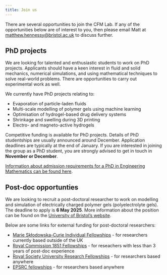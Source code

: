 ```yaml
---
title: Join us
---
```


There are several opportunities to join the CFM Lab.  If any of the
opportunities below are of interest to you, then please email Matt at
 [matthew.hennessy@bristol.ac.uk](mailto:matthew.hennessy@bristol.ac.uk)
 to discuss further.

## PhD projects

We are looking for talented and enthusiastic students to work on PhD projects.
Applicants should have a keen interest in fluid and solid mechanics, numerical
simulations, and using mathematical techniques to solve real-world problems.
There are opportunities to carry out experimental work as well.

We currently have PhD projects relating to:

* Evaporation of particle-laden fluids
* Multi-scale modelling of polymer gels using machine learning
* Optimisation of hydrogel-based drug delivery systems
* Shrinkage and swelling during 3D printing
* Electro- and magneto-active hydrogels


Competitive funding is available for PhD projects. 
Details of PhD studentships are usually announced around December.
Application deadlines are typically at the end of January.  If you are interested in joining the group as a PhD student, you are strongly advised to get in touch in **November or December**.

[Information about admission requirements for a PhD in Engineering Mathematics can be found here](https://www.bristol.ac.uk/study/postgraduate/research/engineering-mathematics).  


## Post-doc opportunties

<!-- The CFM Lab does not currently have funding for post-doctoral researchers.  Please check again as vacancies will be posted here. -->

We are looking to recruit a post-doctoral researcher to work on modelling and simulation of electrically charged polymer gels (polyelectrolyte gels).  The deadline to apply is
**6 May 2025**.  More information about the position can be
found on the [University of Bristol's website](https://www.bristol.ac.uk/jobs/find/details/?jobId=374862&jobTitle=Research%20Associate%2FSenior%20Research%20Associate%20in%20Multi-scale%20Modelling%20of%20Polymer%20Gels).

Below are some links for external funding for post-doctoral researchers:

* [Marie Skłodowska-Curie Individual Fellowships](https://ec.europa.eu/research/mariecurieactions/actions/postdoctoral-fellowships) - for researchers currently based outside of the UK
* [Royal Commission 1851 Fellowships](https://royalcommission1851.org/fellowships/research-fellowships) - for reseachers with less than 3 years of post-doc experience
* [Royal Society University Research Fellowships](https://royalsociety.org/grants-schemes-awards/grants/university-research/) - for researchers based anywhere
* [EPSRC fellowships](https://www.ukri.org/councils/epsrc/career-and-skills-development/fellowships/) - for researchers based anywhere